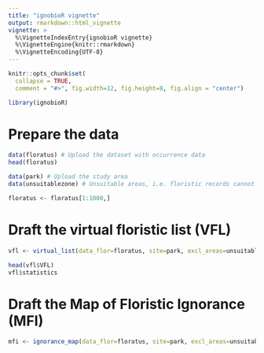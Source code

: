 ```yaml
---
title: "ignobioR vignette"
output: rmarkdown::html_vignette
vignette: >
  %\VignetteIndexEntry{ignobioR vignette}
  %\VignetteEngine{knitr::rmarkdown}
  %\VignetteEncoding{UTF-8}
---
```


```r
knitr::opts_chunk$set(
  collapse = TRUE,
  comment = "#>", fig.width=12, fig.height=8, fig.align = "center")
```

```r
library(ignobioR)
```

# Prepare the data
```r

data(floratus) # Upload the dataset with occurrence data
head(floratus)

data(park) # Upload the study area
data(unsuitablezone) # Unsuitable areas, i.e. floristic records cannot occur


```

```r
floratus <- floratus[1:1000,]
```

# Draft the virtual floristic list (VFL)
```r

vfl <- virtual_list(data_flor=floratus, site=park, excl_areas=unsuitablezone, tau=20)

head(vfl$VFL)
vfl$statistics
```

# Draft the Map of Floristic Ignorance (MFI)
```r
mfi <- ignorance_map(data_flor=floratus, site=park, excl_areas=unsuitablezone, tau=20, cellsize=2000)
```



